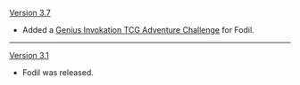 {{Change History/Header}}
[[Version 3.7]]
* Added a [[Genius Invokation TCG/Stage/Fodil/Visit Denied|Genius Invokation TCG Adventure Challenge]] for Fodil.
----
[[Version 3.1]]
* Fodil was released.